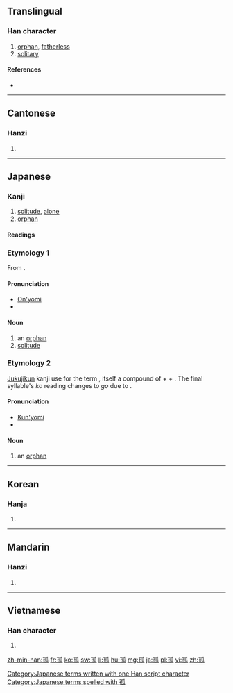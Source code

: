 ==Translingual==

===Han character===
{{Han char|rn=39|rad=子|as=05|sn=8|four=1243<sub>0</sub>|canj=弓木竹女人 (NDHVO)}}

# [[orphan]], [[fatherless]]
# [[solitary]]

====References====
* {{Han ref|kx=0279.080|dkj=06966|dj=0547.060|hdz=21014.010|uh=5B64|ud=23396|bh=A974|bd=43380}}

----

==Cantonese==

===Hanzi===
{{yue-hanzi|jyut=[[gu1]]|y=gu1}}

# {{defn|lang=yue|sort=子05}}

----

==Japanese==
{{attention|ja|Need compounds.}}

===Kanji===
{{ja-kanji|grade=c|rs=子05}}

# [[solitude]], [[alone]]
# [[orphan]]

====Readings====
{{ja-readings
|on=[[こ]] (ko)
|kun=[[みなしご]] (minashigo), [[ひとり]] (hitori)
}}

===Etymology 1===
From {{etyl|zhx|ja|sort=こ}} {{term|sc=Hani|孤}}.

====Pronunciation====
* [[音読み|On'yomi]]
* {{IPA|lang=ja|/ko/|[ko̞]}}

====Noun====
{{ja-noun|k|hira=こ|rom=ko}}

# an [[orphan]]
# [[solitude]]

===Etymology 2===
[[熟字訓#Japanese|Jukujikun]] kanji use for the term {{l|ja|みなしご}}, itself a compound of {{term|lang=ja|身|tr=mi||identity, family}} + {{term|lang=ja|無|tr=nashi||none, without}} + {{term|lang=ja|子|tr=ko||child}}.  The final syllable's ''ko'' reading changes to ''go'' due to {{rendaku|みなしご}}.

====Pronunciation====
* [[訓読み|Kun'yomi]]
* {{IPA|lang=ja|/mi.na.si.go/|[minäɕigo̞]|[minäɕiŋo̞]}}

====Noun====
{{ja-noun|k|hira=みなしご|rom=minashigo}}

# an [[orphan]]

[[Category:Japanese terms written with one Han script character]]
[[Category:Japanese terms spelled with 孤]]
----

==Korean==

===Hanja===
{{ko-hanja|hangeul=고|rv=go|mr=ko}}

# {{defn|lang=ko|sort=子05}}

----

==Mandarin==

===Hanzi===
{{cmn-hanzi|pin=[[gū]] ([[gu1]])|wg=ku<sup>1</sup>}}

# {{defn|lang=cmn|sort=子05}}

----

==Vietnamese==

===Han character===
{{vi-hantu|[[cô]], [[co]], [[còi]], [[côi]], [[go]], [[gò]]|rs=子05}}

# {{defn|lang=vi|sort=子05}}

[[zh-min-nan:孤]]
[[fr:孤]]
[[ko:孤]]
[[sw:孤]]
[[li:孤]]
[[hu:孤]]
[[mg:孤]]
[[ja:孤]]
[[pl:孤]]
[[vi:孤]]
[[zh:孤]]